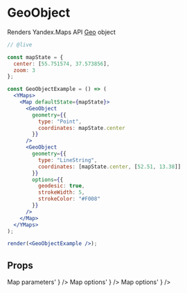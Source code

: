 


# GeoObject

Renders Yandex.Maps API [Geo][geoobject] object

```jsx
// @live

const mapState = {
  center: [55.751574, 37.573856],
  zoom: 3
};

const GeoObjectExample = () => (
  <YMaps>
    <Map defaultState={mapState}>
      <GeoObject
        geometry={{
          type: "Point",
          coordinates: mapState.center
        }}
      />
      <GeoObject
        geometry={{
          type: "LineString",
          coordinates: [mapState.center, [52.51, 13.38]]
        }}
        options={{
          geodesic: true,
          strokeWidth: 5,
          strokeColor: "#F008"
        }}
      />
    </Map>
  </YMaps>
);

render(<GeoObjectExample />);
```

## Props

<Props>
  <PropItem
    name="defaultGeometry"
    secondaryName="geometry"
    type="Object"
    description={
      '<a href="https://tech.yandex.com/maps/doc/jsapi/2.1/ref/reference/Map-docpage/#param-state">Map parameters</a>'
    }
  />
  <PropItem
    name="defaultProperties"
    secondaryName="properties"
    type="Object"
    description={
      '<a href="https://tech.yandex.com/maps/doc/jsapi/2.1/ref/reference/Map-docpage/#param-options">Map options</a>'
    }
  />
  <PropItem
    name="defaultOptions"
    secondaryName="options"
    type="Object"
    description={
      '<a href="https://tech.yandex.com/maps/doc/jsapi/2.1/ref/reference/Map-docpage/#param-options">Map options</a>'
    }
  />
  <CommonProps componentName="GeoObject" />
</Props>

<Events 
  componentName="GeoObject"
  url="https://tech.yandex.com/maps/doc/jsapi/2.1/ref/reference/GeoObject-docpage/#GeoObject__events-summary"
/>

[geoobject]: https://tech.yandex.com/maps/doc/jsapi/2.1/ref/reference/GeoObject-docpage/
